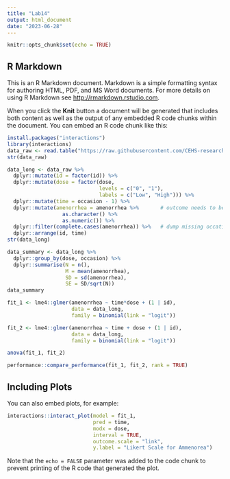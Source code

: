 ```yaml
---
title: "Lab14"
output: html_document
date: "2023-06-28"
---
```


```r
knitr::opts_chunk$set(echo = TRUE)
```

## R Markdown

This is an R Markdown document. Markdown is a simple formatting syntax for authoring HTML, PDF, and MS Word documents. For more details on using R Markdown see <http://rmarkdown.rstudio.com>.

When you click the **Knit** button a document will be generated that includes both content as well as the output of any embedded R code chunks within the document. You can embed an R code chunk like this:

```r
install.packages("interactions")
library(interactions)
data_raw <- read.table("https://raw.githubusercontent.com/CEHS-research/data/master/MLM/RCTcontraception.txt", header=TRUE)
str(data_raw)

data_long <- data_raw %>% 
  dplyr::mutate(id = factor(id)) %>% 
  dplyr::mutate(dose = factor(dose,
                              levels = c("0", "1"),
                              labels = c("Low", "High"))) %>% 
  dplyr::mutate(time = occasion - 1) %>% 
  dplyr::mutate(amenorrhea = amenorrhea %>%       # outcome needs to be numeric
                  as.character() %>% 
                  as.numeric()) %>% 
  dplyr::filter(complete.cases(amenorrhea)) %>%   # dump missing occations
  dplyr::arrange(id, time)
str(data_long)

data_summary <- data_long %>% 
  dplyr::group_by(dose, occasion) %>% 
  dplyr::summarise(N = n(),
                   M = mean(amenorrhea),
                   SD = sd(amenorrhea),
                   SE = SD/sqrt(N))
data_summary

fit_1 <- lme4::glmer(amenorrhea ~ time*dose + (1 | id),
                     data = data_long,
                     family = binomial(link = "logit"))

fit_2 <- lme4::glmer(amenorrhea ~ time + dose + (1 | id),
                     data = data_long,
                     family = binomial(link = "logit"))

anova(fit_1, fit_2)

performance::compare_performance(fit_1, fit_2, rank = TRUE)
```

## Including Plots

You can also embed plots, for example:

```r
interactions::interact_plot(model = fit_1,
                            pred = time,
                            modx = dose,
                            interval = TRUE,
                            outcome.scale = "link",
                            y.label = "Likert Scale for Ammenorea")
```

Note that the `echo = FALSE` parameter was added to the code chunk to prevent printing of the R code that generated the plot.
